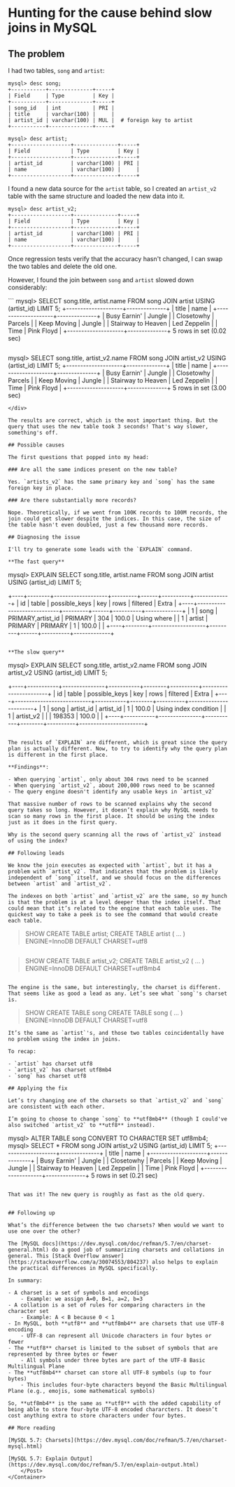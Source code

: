 
<Container>
	<Post>

# Hunting for the cause behind slow joins in MySQL

## The problem

I had two tables, `song` and `artist`:

```
mysql> desc song;
+-----------+--------------+-----+
| Field     | Type         | Key |
+-----------+--------------+-----+
| song_id   | int          | PRI |
| title     | varchar(100) |     |
| artist_id | varchar(100) | MUL |  # foreign key to artist
+-----------+--------------+-----+
```

```
mysql> desc artist;
+-------------------+--------------+-----+
| Field             | Type         | Key |
+-------------------+--------------+-----+
| artist_id         | varchar(100) | PRI |
| name              | varchar(100) |     |
+-------------------+--------------+-----+
```

I found a new data source for the `artist` table, so I created an `artist_v2` table with the same structure and loaded the new data into it.

```
mysql> desc artist_v2;
+-------------------+--------------+-----+
| Field             | Type         | Key |
+-------------------+--------------+-----+
| artist_id         | varchar(100) | PRI |
| name              | varchar(100) |     |
+-------------------+--------------+-----+
```

Once regression tests verify that the accuracy hasn't changed, I can swap the two tables and delete the old one.

However, I found the join between `song` and `artist` slowed down considerably:

<div className="sm:flex sm:justify-between sm:text-sm">
```
mysql>
	SELECT song.title, artist.name
	FROM song
	JOIN artist USING (artist_id)
	LIMIT 5;
+--------------------+--------------+
| title              | name         |
+--------------------+--------------+
| Busy Earnin'       | Jungle       |
| Closetowhy         | Parcels      |
| Keep Moving        | Jungle       |
| Stairway to Heaven | Led Zeppelin |
| Time               | Pink Floyd   |
+--------------------+--------------+
5 rows in set (0.02 sec)

```

```
mysql>
	SELECT song.title, artist_v2.name
	FROM song
	JOIN artist_v2 USING (artist_id)
	LIMIT 5;
+--------------------+--------------+
| title              | name         |
+--------------------+--------------+
| Busy Earnin'       | Jungle       |
| Closetowhy         | Parcels      |
| Keep Moving        | Jungle       |
| Stairway to Heaven | Led Zeppelin |
| Time               | Pink Floyd   |
+--------------------+--------------+
5 rows in set (3.00 sec)

```
</div>

The results are correct, which is the most important thing. But the query that uses the new table took 3 seconds! That's way slower, something's off.

## Possible causes

The first questions that popped into my head:

### Are all the same indices present on the new table?

Yes. `artists_v2` has the same primary key and `song` has the same foreign key in place.

### Are there substantially more records?

Nope. Theoretically, if we went from 100K records to 100M records, the join could get slower despite the indices. In this case, the size of the table hasn't even doubled, just a few thousand more records.

## Diagnosing the issue

I'll try to generate some leads with the `EXPLAIN` command.

**The fast query**

```
mysql>
	EXPLAIN SELECT song.title, artist.name
	FROM song
	JOIN artist USING (artist_id)
	LIMIT 5;

+----+--------+-------------------+---------+------+----------+-------------+
| id | table  | possible_keys     | key     | rows | filtered | Extra       |
+----+----------------------------+---------+------+----------+-------------+
| 1  | song   | PRIMARY,artist_id | PRIMARY | 304  | 100.0    | Using where |
| 1  | artist | PRIMARY           | PRIMARY | 1    | 100.0    | <null>      |
+----+--------+-------------------+---------+------+----------+-------------+
```

**The slow query**

```
mysql>
	EXPLAIN SELECT song.title, artist_v2.name
	FROM song
	JOIN artist_v2 USING (artist_id)
	LIMIT 5;

+----+-----------+---------------+-----------+--------+----------+-----------------------+
| id | table     | possible_keys | key       | rows   | filtered | Extra                 |
+----+---------------------------+-----------+--------+----------+-----------------------+
| 1  | song      | artist_id     | artist_id | 1      | 100.0    | Using index condition |
| 1  | artist_v2 | <null>        | <null>    | 198353 | 100.0    | <null>                |
+----+-----------+---------------+-----------+--------+----------+-----------------------+
```

The results of `EXPLAIN` are different, which is great since the query plan is actually different. Now, to try to identify why the query plan is different in the first place.

**Findings**:

- When querying `artist`, only about 304 rows need to be scanned
- When querying `artist_v2`, about 200,000 rows need to be scanned
- The query engine doesn't identify any usable keys in `artist_v2`

That massive number of rows to be scanned explains why the second query takes so long. However, it doesn’t explain why MySQL needs to scan so many rows in the first place. It should be using the index just as it does in the first query.

Why is the second query scanning all the rows of `artist_v2` instead of using the index?

## Following leads

We know the join executes as expected with `artist`, but it has a problem with `artist_v2`. That indicates that the problem is likely independent of `song` itself, and we should focus on the differences between `artist` and `artist_v2`.

The indexes on both `artist` and `artist_v2` are the same, so my hunch is that the problem is at a level deeper than the index itself. That could mean that it’s related to the engine that each table uses. The quickest way to take a peek is to see the command that would create each table.

```
> SHOW CREATE TABLE artist;
CREATE TABLE artist (
...
) ENGINE=InnoDB DEFAULT CHARSET=utf8
```
```
> SHOW CREATE TABLE artist_v2;
CREATE TABLE artist_v2 (
...
) ENGINE=InnoDB DEFAULT CHARSET=utf8mb4
```

The engine is the same, but interestingly, the charset is different. That seems like as good a lead as any. Let’s see what `song`'s charset is.

```
> SHOW CREATE TABLE song
CREATE TABLE song (
...
) ENGINE=InnoDB DEFAULT CHARSET=utf8
```
It’s the same as `artist`'s, and those two tables coincidentally have no problem using the index in joins.

To recap:

- `artist` has charset utf8
- `artist_v2` has charset utf8mb4
- `song` has charset utf8

## Applying the fix

Let’s try changing one of the charsets so that `artist_v2` and `song` are consistent with each other.

I’m going to choose to change `song` to **utf8mb4** (though I could've also switched `artist_v2` to **utf8** instead).

```
mysql> ALTER TABLE song CONVERT TO CHARACTER SET utf8mb4;
mysql> SELECT *
  FROM song
  JOIN artist_v2 USING (artist_id)
  LIMIT 5;
+--------------------+--------------+
| title              | name         |
+--------------------+--------------+
| Busy Earnin'       | Jungle       |
| Closetowhy         | Parcels      |
| Keep Moving        | Jungle       |
| Stairway to Heaven | Led Zeppelin |
| Time               | Pink Floyd   |
+--------------------+--------------+
5 rows in set (0.21 sec)
```

That was it! The new query is roughly as fast as the old query.


## Following up

What’s the difference between the two charsets? When would we want to use one over the other?

The [MySQL docs](https://dev.mysql.com/doc/refman/5.7/en/charset-general.html) do a good job of summarizing charsets and collations in general. This [Stack Overflow answer](https://stackoverflow.com/a/30074553/804237) also helps to explain the practical differences in MySQL specifically.

In summary:

- A charset is a set of symbols and encodings
	- Example: we assign A=0, B=1, a=2, b=3
- A collation is a set of rules for comparing characters in the character set
	- Example: A < B because 0 < 1
- In MySQL, both **utf8** and **utf8mb4** are charsets that use UTF-8 encoding
	- UTF-8 can represent all Unicode characters in four bytes or fewer
- The **utf8** charset is limited to the subset of symbols that are represented by three bytes or fewer
	- All symbols under three bytes are part of the UTF-8 Basic Multilingual Plane
- The **utf8mb4** charset can store all UTF-8 symbols (up to four bytes)
	- This includes four-byte characters beyond the Basic Multilingual Plane (e.g., emojis, some mathematical symbols)

So, **utf8mb4** is the same as **utf8** with the added capability of being able to store four-byte UTF-8 encoded chararcters. It doesn’t cost anything extra to store characters under four bytes.

## More reading

[MySQL 5.7: Charsets](https://dev.mysql.com/doc/refman/5.7/en/charset-mysql.html)

[MySQL 5.7: Explain Output](https://dev.mysql.com/doc/refman/5.7/en/explain-output.html)
	</Post>
</Container>